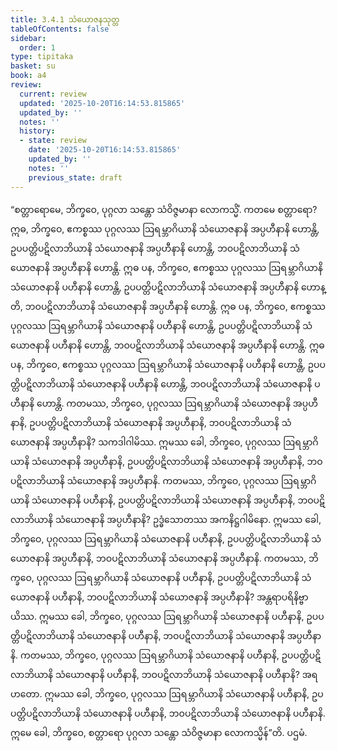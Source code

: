 ```yaml
---
title: 3.4.1 သံယောဇနသုတ္တ
tableOfContents: false
sidebar:
  order: 1
type: tipitaka
basket: su
book: a4
review:
  current: review
  updated: '2025-10-20T16:14:53.815865'
  updated_by: ''
  notes: ''
  history:
  - state: review
    date: '2025-10-20T16:14:53.815865'
    updated_by: ''
    notes: ''
    previous_state: draft
---
```



<DynamicBreadcrumb />


<ReviewStatus review={frontmatter.review} showDetails={true} />

<HypothesisAnnotation frontmatter={frontmatter} />

<Division number="131" book="a4" e="ch" v="15" p="450">

<Paragraph number="835" book="a4">
“စတ္တာရောမေ, ဘိက္ခဝေ, ပုဂ္ဂလာ သန္တော သံဝိဇ္ဇမာနာ လောကသ္မိံ. ကတမေ စတ္တာရော? ဣဓ, ဘိက္ခဝေ, ဧကစ္စဿ ပုဂ္ဂလဿ ဩရမ္ဘာဂိယာနိ သံယောဇနာနိ အပ္ပဟီနာနိ ဟောန္တိ, ဥပပတ္တိပဋိလာဘိယာနိ သံယောဇနာနိ အပ္ပဟီနာနိ ဟောန္တိ, ဘဝပဋိလာဘိယာနိ သံယောဇနာနိ အပ္ပဟီနာနိ ဟောန္တိ.
</Paragraph>

<Paragraph number="836" book="a4">
ဣဓ ပန, ဘိက္ခဝေ, ဧကစ္စဿ ပုဂ္ဂလဿ ဩရမ္ဘာဂိယာနိ သံယောဇနာနိ ပဟီနာနိ ဟောန္တိ, ဥပပတ္တိပဋိလာဘိယာနိ သံယောဇနာနိ အပ္ပဟီနာနိ ဟောန္တိ, ဘဝပဋိလာဘိယာနိ သံယောဇနာနိ အပ္ပဟီနာနိ ဟောန္တိ.
</Paragraph>

<Paragraph number="837" book="a4">
ဣဓ ပန, ဘိက္ခဝေ, ဧကစ္စဿ ပုဂ္ဂလဿ ဩရမ္ဘာဂိယာနိ သံယောဇနာနိ ပဟီနာနိ ဟောန္တိ, ဥပပတ္တိပဋိလာဘိယာနိ သံယောဇနာနိ ပဟီနာနိ ဟောန္တိ, ဘဝပဋိလာဘိယာနိ သံယောဇနာနိ အပ္ပဟီနာနိ ဟောန္တိ.
</Paragraph>

<Paragraph number="838" book="a4">
ဣဓ ပန, ဘိက္ခဝေ, ဧကစ္စဿ ပုဂ္ဂလဿ ဩရမ္ဘာဂိယာနိ သံယောဇနာနိ ပဟီနာနိ ဟောန္တိ, ဥပပတ္တိပဋိလာဘိယာနိ သံယောဇနာနိ ပဟီနာနိ ဟောန္တိ, ဘဝပဋိလာဘိယာနိ သံယောဇနာနိ ပဟီနာနိ ဟောန္တိ.
</Paragraph>

<Paragraph number="839" book="a4">
ကတမဿ, ဘိက္ခဝေ, ပုဂ္ဂလဿ ဩရမ္ဘာဂိယာနိ သံယောဇနာနိ အပ္ပဟီနာနိ, ဥပပတ္တိပဋိလာဘိယာနိ သံယောဇနာနိ အပ္ပဟီနာနိ, ဘဝပဋိလာဘိယာနိ သံယောဇနာနိ အပ္ပဟီနာနိ? သကဒါဂါမိဿ. ဣမဿ ခေါ, ဘိက္ခဝေ, ပုဂ္ဂလဿ ဩရမ္ဘာဂိယာနိ သံယောဇနာနိ အပ္ပဟီနာနိ, ဥပပတ္တိပဋိလာဘိယာနိ သံယောဇနာနိ အပ္ပဟီနာနိ, ဘဝပဋိလာဘိယာနိ သံယောဇနာနိ အပ္ပဟီနာနိ.
</Paragraph>

<Paragraph number="840" book="a4">
ကတမဿ, ဘိက္ခဝေ, ပုဂ္ဂလဿ ဩရမ္ဘာဂိယာနိ သံယောဇနာနိ ပဟီနာနိ, ဥပပတ္တိပဋိလာဘိယာနိ သံယောဇနာနိ အပ္ပဟီနာနိ, ဘဝပဋိလာဘိယာနိ သံယောဇနာနိ အပ္ပဟီနာနိ? ဥဒ္ဓံသောတဿ အကနိဋ္ဌဂါမိနော. ဣမဿ ခေါ, ဘိက္ခဝေ, ပုဂ္ဂလဿ ဩရမ္ဘာဂိယာနိ သံယောဇနာနိ ပဟီနာနိ, ဥပပတ္တိပဋိလာဘိယာနိ သံယောဇနာနိ အပ္ပဟီနာနိ, ဘဝပဋိလာဘိယာနိ သံယောဇနာနိ အပ္ပဟီနာနိ.
</Paragraph>

<Paragraph number="841" book="a4">
ကတမဿ, ဘိက္ခဝေ, ပုဂ္ဂလဿ ဩရမ္ဘာဂိယာနိ သံယောဇနာနိ ပဟီနာနိ, ဥပပတ္တိပဋိလာဘိယာနိ သံယောဇနာနိ ပဟီနာနိ, ဘဝပဋိလာဘိယာနိ သံယောဇနာနိ အပ္ပဟီနာနိ? အန္တရာပရိနိဗ္ဗာယိဿ. ဣမဿ ခေါ, ဘိက္ခဝေ, ပုဂ္ဂလဿ ဩရမ္ဘာဂိယာနိ သံယောဇနာနိ ပဟီနာနိ, ဥပပတ္တိပဋိလာဘိယာနိ သံယောဇနာနိ ပဟီနာနိ, ဘဝပဋိလာဘိယာနိ သံယောဇနာနိ အပ္ပဟီနာနိ.
</Paragraph>

<Paragraph number="842" book="a4">
ကတမဿ, ဘိက္ခဝေ, ပုဂ္ဂလဿ ဩရမ္ဘာဂိယာနိ သံယောဇနာနိ ပဟီနာနိ, ဥပပတ္တိပဋိလာဘိယာနိ သံယောဇနာနိ ပဟီနာနိ, ဘဝပဋိလာဘိယာနိ သံယောဇနာနိ ပဟီနာနိ? အရဟတော. ဣမဿ ခေါ, ဘိက္ခဝေ, ပုဂ္ဂလဿ ဩရမ္ဘာဂိယာနိ သံယောဇနာနိ ပဟီနာနိ, ဥပပတ္တိပဋိလာဘိယာနိ သံယောဇနာနိ ပဟီနာနိ, ဘဝပဋိလာဘိယာနိ သံယောဇနာနိ ပဟီနာနိ. ဣမေ ခေါ, ဘိက္ခဝေ, စတ္တာရော ပုဂ္ဂလာ သန္တော သံဝိဇ္ဇမာနာ လောကသ္မိန်”တိ.

</Paragraph>
</Division>

<Paragraph number="843" type="center" book="a4">
ပဌမံ.
</Paragraph>
